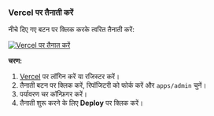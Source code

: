 ### Vercel पर तैनाती करें

नीचे दिए गए बटन पर क्लिक करके त्वरित तैनाती करें:

[![Vercel पर तैनात करें](https://vercel.com/button)](https://vercel.com/new/clone?demo-description=PPanel%20एक%20शुद्ध%2C%20पेशेवर%2C%20और%20परिपूर्ण%20ओपन-सोर्स%20प्रॉक्सी%20पैनल%20उपकरण%20है%2C%20जो%20आपके%20सीखने%20और%20व्यावहारिक%20उपयोग%20के%20लिए%20आदर्श%20चुनाव%20के%20रूप%20में%20डिज़ाइन%20किया%20गया%20है&demo-image=https%3A%2F%2Furlscan.io%2Fliveshot%2F%3Fwidth%3D1920%26height%3D1080%26url%3Dhttps%3A%2F%2Fadmin.ppanel.dev&demo-title=PPanel%20Admin%20Web&demo-url=https%3A%2F%2Fadmin.ppanel.dev%2F&from=.&project-name=ppanel-admin-web&repository-name=ppanel-web&repository-url=https%3A%2F%2Fgithub.com%2Fperfect-panel%2Fppanel-web&root-directory=apps%2Fadmin&skippable-integrations=1)

**चरण:**

1. [Vercel](https://vercel.com/) पर लॉगिन करें या रजिस्टर करें।
2. तैनाती बटन पर क्लिक करें, रिपॉजिटरी को फोर्क करें और `apps/admin` चुनें।
3. पर्यावरण चर कॉन्फ़िगर करें।
4. तैनाती शुरू करने के लिए **Deploy** पर क्लिक करें।


<Giscus />
